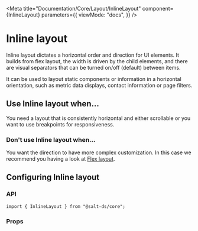 
<Meta
  title="Documentation/Core/Layout/InlineLayout"
  component={InlineLayout}
  parameters={{
    viewMode: "docs",
  }}
/>

# Inline layout

Inline layout dictates a horizontal order and direction for UI elements.
It builds from flex layout, the width is driven by the child elements, and there are visual separators that can be turned on/off (default) between items.

It can be used to layout static components or information in a horizontal orientation, such as metric data displays, contact information or page filters.

<Canvas>
  <Story id="core-layout-inlinelayout--default-inline-layout" />
</Canvas>

## Use Inline layout when...

You need a layout that is consistently horizontal and either scrollable or you want to use breakpoints for responsiveness.

### Don't use Inline layout when...

You want the direction to have more complex customization. In this case we recommend you having a look at [Flex layout](?path=/docs/documentation-core-layout-flexlayout--page).

## Configuring Inline layout

### API

```
import { InlineLayout } from "@salt-ds/core";
```

### Props

<ArgsTable of={InlineLayout} />

<HelpAndSupport />
